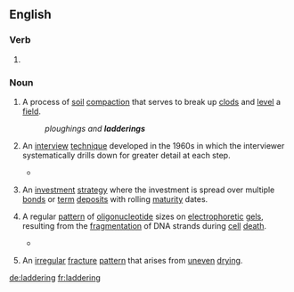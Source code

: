 ==English==

===Verb===
{{head|en|present participle}}

# {{present participle of|ladder|lang=en|nocat=1}}

===Noun===
{{en-noun|~}}

# {{context|agriculture|countable|lang=en}} A process of [[soil]] [[compaction]] that serves to break up [[clods]] and [[level]] a [[field]].
#: ''ploughings and '''ladderings'''''
# {{context|uncountable|lang=en}} An [[interview]] [[technique]] developed in the 1960s in which the interviewer systematically drills down for greater detail at each step.
#* {{quote-book|title=A Gentle Guide To Research Methods|author=Rugg, Gordon, ‎Petre, & Marian|year=2006|page=127|ISBN=0335219276|passage=With upward '''laddering''' like this, you're going from the bottom of the hierarchy up towards the top, and what you'll typically find is that as you go up the number of branches decreases, so you'll keep hitting the same responses and the same high level goals and values eventually, more or less regardless of where you started from.}}
# {{context|uncountable|lang=en}} An [[investment]] [[strategy]] where the investment is spread over multiple [[bond]]s or [[term]] [[deposit]]s with rolling [[maturity]] dates.
# {{context|uncountable|lang=en}} A regular [[pattern]] of [[oligonucleotide]] sizes on [[electrophoretic]] [[gels]], resulting from the [[fragmentation]] of DNA strands during [[cell]] [[death]].
#* {{quote-book|title=Cell Engineering: Apoptosis|author=Mohamed Al-Rubeai & ‎Martin Fussenegger|year=2006|page=116|ISBN=1402022174|passage=For example, tobacco cell cultures grown at 5oC, resulted in a loss of viability relative to control cells and exhibited DNA '''laddering''' (Koukalova et al., 1997).}}
# {{context|uncountable|lang=en}} An [[irregular]] [[fracture]] [[pattern]] that arises from [[uneven]] [[drying]].

[[de:laddering]]
[[fr:laddering]]